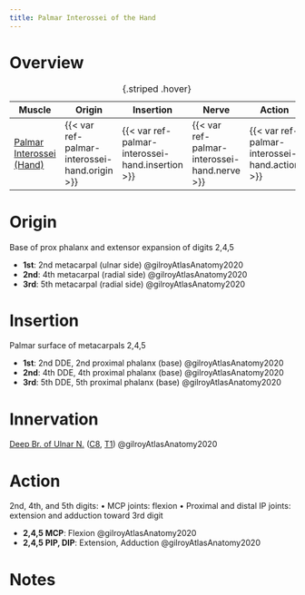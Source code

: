 ```yaml
---
title: Palmar Interossei of the Hand
---
```



# Overview

| Muscle  | Origin | Insertion | Nerve | Action |
|------|--------|-------|----------|--------|
| [Palmar Interossei (Hand)]({{< var ref-palmar-interossei-hand.path >}}) | {{< var ref-palmar-interossei-hand.origin >}} | {{< var ref-palmar-interossei-hand.insertion >}} | {{< var ref-palmar-interossei-hand.nerve >}} | {{< var ref-palmar-interossei-hand.action >}} |
: {.striped .hover}



# Origin {#origin}

Base of prox phalanx and extensor expansion of digits 2,4,5

- **1st**: 2nd metacarpal (ulnar side) @gilroyAtlasAnatomy2020
- **2nd**: 4th metacarpal (radial side) @gilroyAtlasAnatomy2020
- **3rd**: 5th metacarpal (radial side) @gilroyAtlasAnatomy2020



# Insertion {#insertion}

Palmar surface of metacarpals 2,4,5

- **1st**: 2nd DDE, 2nd proximal phalanx (base) @gilroyAtlasAnatomy2020
- **2nd**: 4th DDE, 4th proximal phalanx (base) @gilroyAtlasAnatomy2020
- **3rd**: 5th DDE, 5th proximal phalanx (base) @gilroyAtlasAnatomy2020



# Innervation {#innervation}

[Deep Br. of Ulnar N.]({{< var ref-deep-branch-of-ulnar-nerve.path >}}) ([C8]({{< var ref-nerve-root.c8 >}}), [T1]({{< var ref-nerve-root.t1 >}})) @gilroyAtlasAnatomy2020 

# Action {#action}

2nd, 4th, and 5th digits: • MCP joints: flexion • Proximal and distal IP joints: extension and adduction toward 3rd digit

- **2,4,5 MCP**: Flexion @gilroyAtlasAnatomy2020
- **2,4,5 PIP, DIP**: Extension, Adduction @gilroyAtlasAnatomy2020





# Notes